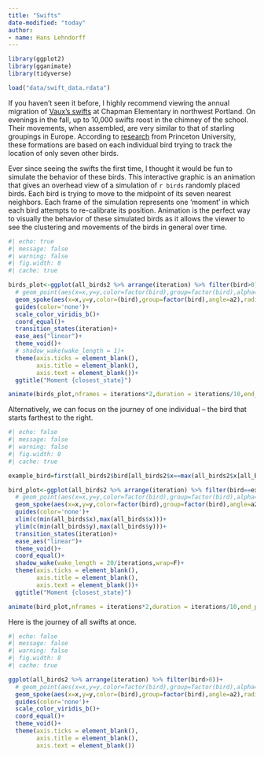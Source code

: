 ```yaml
---
title: "Swifts"
date-modified: "today"
author:
- name: Hans Lehndorff
---
```


```r
library(ggplot2)
library(gganimate)
library(tidyverse)

load("data/swift_data.rdata")
```

If you haven't seen it before, I highly recommend viewing the annual migration of [Vaux's swifts](https://audubonportland.org/go-outside/swift-watch/) at Chapman Elementary in northwest Portland. On evenings in the fall, up to 10,000 swifts roost in the chimney of the school. Their movements, when assembled, are very similar to that of starling groupings in Europe. According to [research](https://www.princeton.edu/news/2013/02/07/birds-feather-track-seven-neighbors-flock-together) from Princeton University, these formations are based on each individual bird trying to track the location of only seven other birds.

Ever since seeing the swifts the first time, I thought it would be fun to simulate the behavior of these birds. This interactive graphic is an animation that gives an overhead view of a simulation of `r birds` randomly placed birds. Each bird is trying to move to the midpoint of its seven nearest neighbors. Each frame of the simulation represents one 'moment' in which each bird attempts to re-calibrate its position. Animation is the perfect way to visually the behavior of these simulated birds as it allows the viewer to see the clustering and movements of the birds in general over time.

```r
#| echo: true
#| message: false
#| warning: false
#| fig.width: 8
#| cache: true

birds_plot<-ggplot(all_birds2 %>% arrange(iteration) %>% filter(bird>0))+
  # geom_point(aes(x=x,y=y,color=factor(bird),group=factor(bird),alpha=iteration))+
  geom_spoke(aes(x=x,y=y,color=(bird),group=factor(bird),angle=a2),radius=1,arrow=arrow(type = "closed",length = unit(3/range,"inches")))+
  guides(color='none')+
  scale_color_viridis_b()+
  coord_equal()+
  transition_states(iteration)+
  ease_aes("linear")+
  theme_void()+
  # shadow_wake(wake_length = 1)+
  theme(axis.ticks = element_blank(),
        axis.title = element_blank(),
        axis.text = element_blank())+
  ggtitle("Moment {closest_state}")

animate(birds_plot,nframes = iterations*2,duration = iterations/10,end_pause = 10,renderer = gifski_renderer())  

```

Alternatively, we can focus on the journey of one individual -- the bird that starts farthest to the right.

```r
#| echo: false
#| message: false
#| warning: false
#| fig.width: 8
#| cache: true

example_bird=first(all_birds2$bird[all_birds2$x==max(all_birds2$x[all_birds$iteration==0])&all_birds$iteration==0])

bird_plot<-ggplot(all_birds2 %>% arrange(iteration) %>% filter(bird==example_bird))+
  # geom_point(aes(x=x,y=y,color=factor(bird),group=factor(bird),alpha=iteration))+
  geom_spoke(aes(x=x,y=y,color=factor(bird),group=factor(bird),angle=a2),radius=1,arrow=arrow(type = "closed",length = unit(3/range,"inches")))+
  guides(color='none')+
  xlim(c(min(all_birds$x),max(all_birds$x)))+
  ylim(c(min(all_birds$y),max(all_birds$y)))+
  transition_states(iteration)+
  ease_aes("linear")+
  theme_void()+
  coord_equal()+
  shadow_wake(wake_length = 20/iterations,wrap=F)+
  theme(axis.ticks = element_blank(),
        axis.title = element_blank(),
        axis.text = element_blank())+
  ggtitle("Moment {closest_state}")

animate(bird_plot,nframes = iterations*2,duration = iterations/10,end_pause = 10,renderer = gifski_renderer())
```

Here is the journey of all swifts at once.

```r
#| echo: false
#| message: false
#| warning: false
#| fig.width: 8
#| cache: true

ggplot(all_birds2 %>% arrange(iteration) %>% filter(bird>0))+
  # geom_point(aes(x=x,y=y,color=factor(bird),group=factor(bird),alpha=iteration))+
  geom_spoke(aes(x=x,y=y,color=(bird),group=factor(bird),angle=a2),radius=1,arrow=arrow(type = "closed",length = unit(3/range,"inches")))+
  guides(color='none')+
  scale_color_viridis_b()+
  coord_equal()+
  theme_void()+
  theme(axis.ticks = element_blank(),
        axis.title = element_blank(),
        axis.text = element_blank())

```
